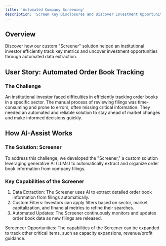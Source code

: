 ```yaml
---
title: 'Automated Company Screening'
description: 'Screen Key Disclosures and Discover Investment Opportunities with Our Screener'
---
```


## Overview

Discover how our custom "Screener" solution helped an institutional investor efficiently track key metrics and uncover investment opportunities through automated data extraction.

## User Story: Automated Order Book Tracking

### The Challenge

An institutional investor faced difficulties in efficiently tracking order books in a specific sector. The manual process of reviewing filings was time-consuming and prone to errors, often missing critical information. They needed an automated and reliable solution to stay ahead of market changes and make informed decisions quickly.
## How AI-Assist Works

### The Solution: Screener

To address this challenge, we developed the "Screener," a custom solution leveraging generative AI (LLMs) to automatically extract and organize order book information from company filings.

### Key Capabilities of the Screener

1. Data Extraction: The Screener uses AI to extract detailed order book information from filings automatically.
2. Custom Filters: Investors can apply filters based on sector, market capitalization, and financial metrics to refine their searches.
3. Automated Updates: The Screener continuously monitors and updates order book data as new filings are released.

<Tip>
Screencer Opportunities: The capabilities of the Screener can be expanded to track other critical items, such as capacity expansions, revenue/profit guidance. 
</Tip>


